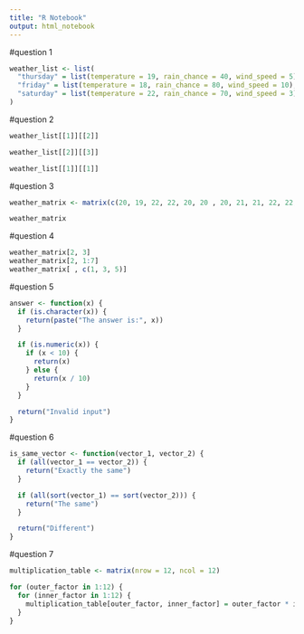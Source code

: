 ```yaml
---
title: "R Notebook"
output: html_notebook
---
```

#question 1
```r
weather_list <- list(
  "thursday" = list(temperature = 19, rain_chance = 40, wind_speed = 5),
  "friday" = list(temperature = 18, rain_chance = 80, wind_speed = 10),
  "saturday" = list(temperature = 22, rain_chance = 70, wind_speed = 3)
)
```
#question 2
```r
weather_list[[1]][[2]]

weather_list[[2]][[3]]

weather_list[[1]][[1]]
```

#question 3 
```r
weather_matrix <- matrix(c(20, 19, 22, 22, 20, 20 , 20, 21, 21, 22, 22, 22, 20, 19), nrow = 2, ncol = 7)

weather_matrix
```
#question 4
```r
weather_matrix[2, 3]
weather_matrix[2, 1:7]
weather_matrix[ , c(1, 3, 5)]
```

#question 5
```r
answer <- function(x) {
  if (is.character(x)) {
    return(paste("The answer is:", x))
  }

  if (is.numeric(x)) {
    if (x < 10) {
      return(x)
    } else {
      return(x / 10)
    }
  }

  return("Invalid input")
}
```


#question 6 
```r
is_same_vector <- function(vector_1, vector_2) {
  if (all(vector_1 == vector_2)) {
    return("Exactly the same")
  }

  if (all(sort(vector_1) == sort(vector_2))) {
    return("The same")
  }

  return("Different")
}
```


#question 7 
```r
multiplication_table <- matrix(nrow = 12, ncol = 12)

for (outer_factor in 1:12) {
  for (inner_factor in 1:12) {
    multiplication_table[outer_factor, inner_factor] = outer_factor * inner_factor
  }
}
```


